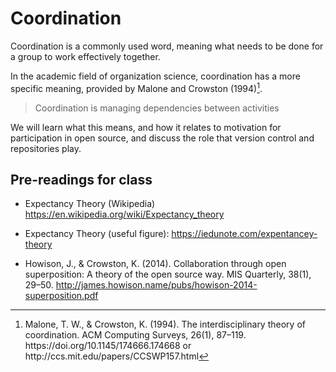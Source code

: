 # Coordination {#sec-coordination}

Coordination is a commonly used word, meaning what needs to be done for a group to work effectively together.

In the academic field of organization science, coordination has a more specific meaning, provided by Malone and Crowston (1994)[^coordination-1].

> Coordination is managing dependencies between activities

[^coordination-1]: Malone, T. W., & Crowston, K. (1994). The interdisciplinary theory of coordination. ACM Computing Surveys, 26(1), 87--119. https://doi.org/10.1145/174666.174668 or http://ccs.mit.edu/papers/CCSWP157.html

We will learn what this means, and how it relates to motivation for participation in open source, and discuss the role that version control and repositories play.

## Pre-readings for class

-   Expectancy Theory (Wikipedia) <https://en.wikipedia.org/wiki/Expectancy_theory>

-   Expectancy Theory (useful figure): <https://iedunote.com/expentancey-theory>

-   Howison, J., & Crowston, K. (2014). Collaboration through open superposition: A theory of the open source way. MIS Quarterly, 38(1), 29--50.  <http://james.howison.name/pubs/howison-2014-superposition.pdf>
